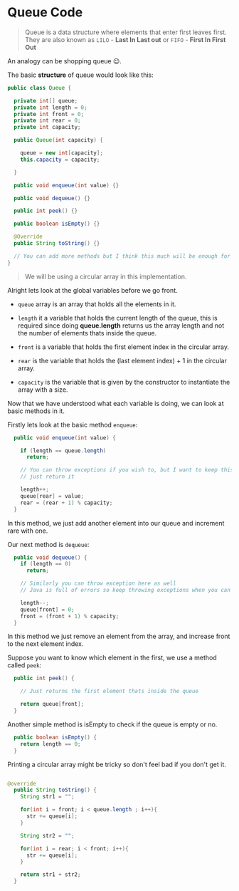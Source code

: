# Queue Code

> Queue is a data structure where elements that enter first leaves first. They are also known as
> `LILO` - **Last In Last out** or `FIFO` - **First In First Out**

An analogy can be shopping queue 😉.

The basic **structure** of queue would look like this:

```java:Queue.java
public class Queue {

  private int[] queue;
  private int length = 0;
  private int front = 0;
  private int rear = 0;
  private int capacity;

  public Queue(int capacity) {

    queue = new int[capacity];
    this.capacity = capacity;

  }

  public void enqueue(int value) {}

  public void dequeue() {}

  public int peek() {}

  public boolean isEmpty() {}

  @Override
  public String toString() {}

  // You can add more methods but I think this much will be enough for now.
}
```

> We will be using a circular array in this implementation.

Alright lets look at the global variables before we go front.

- `queue` array is an array that holds all the elements in it.

- `length` it a variable that holds the current length of the queue, this is required since doing **queue.length** returns us the array length and not the number of elements thats inside the queue.
- `front` is a variable that holds the first element index in the circular array.

- `rear` is the variable that holds the (last element index) + 1 in the circular array.

- `capacity` is the variable that is given by the constructor to instantiate the array with a size.

Now that we have understood what each variable is doing, we can look at basic methods in it.

Firstly lets look at the basic method `enqueue`:

```java:enqueue.java
  public void enqueue(int value) {

    if (length == queue.length)
      return;

    // You can throw exceptions if you wish to, but I want to keep this friendly and
    // just return it

    length++;
    queue[rear] = value;
    rear = (rear + 1) % capacity;
  }
```

In this method, we just add another element into our queue and increment rare with one.

Our next method is `dequeue`:

```java:dequeue.java
  public void dequeue() {
    if (length == 0)
      return;

    // Similarly you can throw exception here as well
    // Java is full of errors so keep throwing exceptions when you can 😉

    length--;
    queue[front] = 0;
    front = (front + 1) % capacity;
  }
```

In this method we just remove an element from the array, and increase front to the next element index.

Suppose you want to know which element in the first, we use a method called `peek`:

```java:peek.java
  public int peek() {

    // Just returns the first element thats inside the queue

    return queue[front];
  }
```

Another simple method is isEmpty to check if the queue is empty or no.

```java:isEmpty.java
  public boolean isEmpty() {
    return length == 0;
  }
```

Printing a circular array might be tricky so don't feel bad if you don't get it.

```java:toString.java

@override
  public String toString() {
    String str1 = "";

    for(int i = front; i < queue.length ; i++){
      str += queue[i];
    }

    String str2 = "";

    for(int i = rear; i < front; i++){
      str += queue[i];
    }

    return str1 + str2;
  }

```
